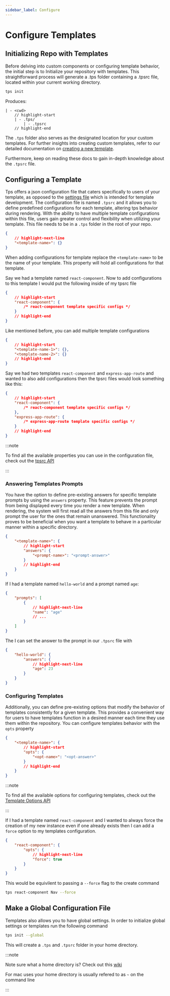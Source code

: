 ```yaml
---
sidebar_label: Configure
---
```



# Configure Templates

## Initializing Repo with Templates

Before delving into custom components or configuring template behavior, the
initial step is to Initialize your repository with templates. This
straightforward process will generate a .tps folder containing a .tpsrc file,
located within your current working directory.

```bash
tps init
```

Produces:

```text
| - <cwd>
    // highlight-start
    | - .tps/
        | - .tpsrc
    // highlight-end
```

The `.tps` folder also serves as the designated location for your custom
templates. For further insights into creating custom templates, refer to our
detailed documentation on [creating a new template](./create-new-template/).

Furthermore, keep on reading these docs to gain in-depth knowledge about the
`.tpsrc` file.

## Configuring a Template

Tps offers a json configuration file that caters specifically to users of your
template, as opposed to the [settings file](./create-new-template/settings)
which is intended for template development. The configuration file is named
`.tpsrc` and it allows you to define predefined configurations for each
template, altering tps behavior during rendering. With the ability to have
multiple template configurations within this file, users gain greater control
and flexibility when utilizing your template. This file needs to be in a `.tps`
folder in the root of your repo.

```json title=".tpsrc"
{
    // highlight-next-line
    "<template-name>": {}
}
```

When adding configurations for template replace the `<template-name>` to be the
name of your template. This property will hold all configurations for that
template.

<Example>

Say we had a template named `react-component`. Now to add configurations to this
template I would put the following inside of my tpsrc file

```json title=".tpsrc"
{
    // highlight-start
    "react-component": {
        /* react-component template specific configs */
    }
    // highlight-end
}
```

</Example>

Like mentioned before, you can add multiple template configurations

```json title=".tpsrc"
{
    // highlight-start
    "<template-name-1>": {},
    "<template-name-2>": {}
    // highlight-end
}
```

<Example>

Say we had two templates `react-component` and `express-app-route` and wanted to
also add configurations then the tpsrc files would look something like this:

```json title=".tpsrc"
{
    // highlight-start
    "react-component": {
        /* react-component template specific configs */
    },
    "express-app-route": {
        /* express-app-route template specific configs */
    }
    // highlight-end
}
```

</Example>

:::note

To find all the available properties you can use in the configuration file,
check out the [tpsrc API](../api/tpsrc)

:::

### Answering Templates Prompts

You have the option to define pre-existing answers for specific template prompts
by using the `answers` property. This feature prevents the prompt from being
displayed every time you render a new template. When rendering, the system will
first read all the answers from this file and only prompt the user for the ones
that remain unanswered. This functionality proves to be beneficial when you want
a template to behave in a particular manner within a specific directory.

```json title=".tpsrc"
{
    "<template-name>": {
        // highlight-start
        "answers": {
            "<prompt-name>": "<prompt-answer>"
        }
        // highlight-end
    }
}
```

<Example>

If I had a template named `hello-world` and a prompt named `age`:

```json title="settings.json"
{
    "prompts": [
        {
            // highlight-next-line
            "name": "age"
            // ...
        }
    ]
}
```

The I can set the answer to the prompt in our `.tpsrc` file with

```json title=".tpsrc"
{
    "hello-world": {
        "answers": {
            // highlight-next-line
            "age": 23
        }
    }
}
```

</Example>

### Configuring Templates

Additionally, you can define pre-existing options that modify the behavior of
templates consistently for a given template. This provides a convenient way for
users to have templates function in a desired manner each time they use them
within the repository. You can configure templates behavior with the `opts`
property

```json title=".tpsrc"
{
    "<template-name>": {
        // highlight-start
        "opts": {
            "<opt-name>": "<opt-answer>"
        }
        // highlight-end
    }
}
```

:::note

To find all the available options for configuring templates, check out the
[Template Options API](../api/template#options)

:::

<Example>

If I had a template named `react-component` and I wanted to always force the
creation of my new instance even if one already exists then I can add a `force`
option to my templates configuration.

```json title=".tpsrc"
{
    "react-component": {
        "opts": {
            // highlight-next-line
            "force": true
        }
    }
}
```

This would be equivilent to passing a `--force` flag to the create command

```bash
tps react-component Nav --force
```

</Example>

## Make a Global Configuration File

Templates also allows you to have global settings. In order to initialize global
settings or templates run the following command

```bash
tps init --global
```

This will create a `.tps` and `.tpsrc` folder in your home directory.

:::note

Note sure what a home directory is? Check out this
[wiki](https://en.wikipedia.org/wiki/Home_directory)

For mac uses your home directory is usually refered to as `~` on the command
line

:::
